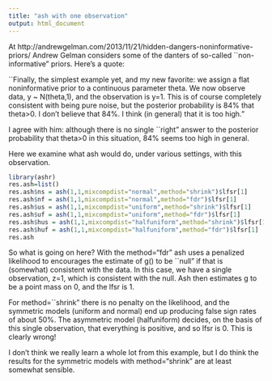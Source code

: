 ```yaml
---
title: "ash with one observation"
output: html_document
---
```


At http://andrewgelman.com/2013/11/21/hidden-dangers-noninformative-priors/
Andrew Gelman considers some of the danters of so-called ``non-informative" priors.
Here's a quote:

``Finally, the simplest example yet, and my new favorite: we assign a flat noninformative prior to a continuous parameter theta. We now observe data, y ~ N(theta,1), and the observation is y=1. This is of course completely consistent with being pure noise, but the posterior probability is 84% that theta>0. I don’t believe that 84%. I think (in general) that it is too high."

I agree with him: although there is no single ``right" answer to the posterior probability
that theta>0 in this situation, 84% seems too high in general.

Here we examine what ash would do, under various settings, with this observation.

```r
library(ashr)
res.ash=list()
res.ash$ns = ash(1,1,mixcompdist="normal",method="shrink")$lfsr[1]
res.ash$nf = ash(1,1,mixcompdist="normal",method="fdr")$lfsr[1]
res.ash$us = ash(1,1,mixcompdist="uniform",method="shrink")$lfsr[1]
res.ash$uf = ash(1,1,mixcompdist="uniform",method="fdr")$lfsr[1]
res.ash$hus = ash(1,1,mixcompdist="halfuniform",method="shrink")$lfsr[1]
res.ash$huf = ash(1,1,mixcompdist="halfuniform",method="fdr")$lfsr[1]
res.ash
```

So what is going on here? With the method="fdr" ash uses a penalized likelihood to
encourages the estimate of g() to be ``null" if that is (somewhat) consistent with the data. 
In this case, we have a single observation, z=1, which is consistent with the null. Ash then
estimates g to be a point mass on 0, and the lfsr is 1.

For method=``shrink" there is no penalty on the likelihood, and the symmetric models (uniform and normal) end up producing false sign rates of about 50%. The asymmetric model (halfuniform) decides,
on the basis of this single observation, that everything is positive, and so lfsr is 0. This is clearly wrong!

I don't think we really learn a whole lot from this example, but I do think the results for
the symmetric models with method="shrink" are at least somewhat sensible.
